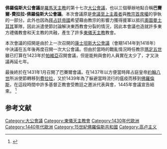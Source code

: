 {{大公會議}}

'''佛羅倫斯大公會議'''是[[羅馬天主教|羅馬天主教]]的第十七次[[大公會議|大公會議]]，也以三個舉辦地點合稱'''巴賽爾-費拉拉-佛羅倫斯大公會議'''。本次會議原是[[公会议主义|會議至上主義者]]與[[教宗至上论|教宗首席權]]的爭執的一部分。此外也因為[[拜占廷帝國|拜占廷帝國]]希望藉由教宗的影響力獲得援軍以抵抗[[奧圖曼土耳其|奧圖曼土耳其]]軍隊，因此派遣使節討論解決東西教會分裂的情況，因此本會議也造就許多東方禮儀教會和天主教的共融，產生了許多[[東儀天主教|東儀天主教]]教會。

本次會議的招開是由於上一次召開的[[康士坦斯大公會議|康士坦斯大公會議]]（會期1414年到1418年）中決議在五年後再度召開一次大公會議。但由於當時的戰亂情況時任教宗[[瑪定五世|瑪定五世]]雖已打算在1423年於[[帕維亞|帕維亞]]召開會議，但是能夠與會的人員實在太少了，才又決議再延七年。

最後終於在1431年1月召開了巴賽爾會議。在1437年以方便當時拜占庭皇帝[[約翰八世_(拜占庭)|約翰八世]]所派使節轉移到[[費拉拉|費拉拉]]，又於1439年為了躲避當時流行的瘟疫而移到[[佛羅倫斯|佛羅倫斯]]，在這段時間中許多基督正教會受教廷之邀派代表與會，1445年會議宣告結束。 <ref>{{cite web|title=佛罗伦斯大公会议|url=http://www.ccccn.org/book/html/131/7321.html|work=神學辭典|accessdate=2013-10-30|archive-date=2016-03-05|archive-url=https://web.archive.org/web/20160305140144/http://www.ccccn.org/book/html/131/7321.html|dead-url=no}}</ref>

==参考文献==
{{reflist}}

{{基督教大公會議}}
{{Authority control}}

[[Category:大公會議|Category:大公會議]]
[[Category:東儀天主教會|Category:東儀天主教會]]
[[Category:1430年代歐洲|Category:1430年代歐洲]]
[[Category:1440年代歐洲|Category:1440年代歐洲]]
[[Category:15世紀佛羅倫斯共和國|Category:15世紀佛羅倫斯共和國]]
[[Category:高卢主义|Category:高卢主义]]
